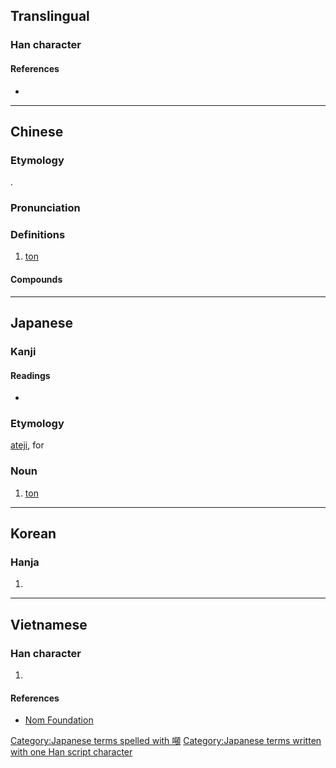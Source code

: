 {{character info/new}}
{{also|吨}}
==Translingual==

===Han character===
{{Han char|rn=30|rad=口|as=13|sn=16|four=61086|canj=RPUC|ids=⿰口頓}}

====References====
* {{Han ref|kx=0211.121|dkj=04429|hdz=10689.100|uh=5678|ud=22136|bh=BEB7|bd=48823}}

----

==Chinese==
{{zh-forms|s=吨}}

===Etymology===
{{bor|zh|en|ton}}.

===Pronunciation===
{{zh-pron
|m=噸
|ma=Zh-dun.ogg
|c=deon1
|h=pfs=tun/tún
|mn=xm,qz,zz:tun/xm,qz,zz:tan/tw:tùn/tw:tòng
|w=1ten
|mc=
|oc=
|cat=n
}}

===Definitions===
{{zh-hanzi}}

# [[ton]]

====Compounds====
{{zh-der|噸公里|噸海里|短噸|公噸|噸位|淨噸位|美噸|英噸|長噸|噸數}}

{{zh-cat|Units of measure}}

----

==Japanese==

===Kanji===
{{ja-kanji|grade=|rs=口13}}

====Readings====
* {{ja-readings|on=[[とん]] (ton)|kun=[[とん]] (ton)}}

===Etymology===
[[ateji]], for {{etyl|en|ja|sort=とん}} {{m|en|ton}}

===Noun===
{{ja-noun|とん|トン}}

# {{ja-def|トン}} [[ton]]

[[Category:Japanese terms spelled with 噸]]
[[Category:Japanese terms written with one Han script character]]

----

==Korean==

===Hanja===
{{ko-hanja|hangeul=[[톤]]|mr=t'on}}

# {{defn|lang=ko|sort=口13}}

----

==Vietnamese==

===Han character===
{{vi-hantu|[[đốn]]|rs=口13}}

# {{defn|lang=vi|sort=口13}}

====References====
* [http://nomfoundation.org/common/nom_details.php?codepoint=5678 Nom Foundation]